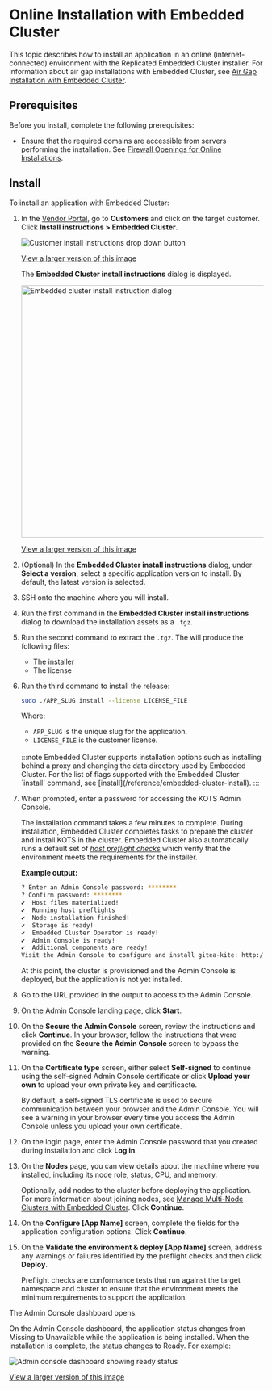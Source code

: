 
# Online Installation with Embedded Cluster

This topic describes how to install an application in an online (internet-connected) environment with the Replicated Embedded Cluster installer. For information about air gap installations with Embedded Cluster, see [Air Gap Installation with Embedded Cluster](/enterprise/installing-embedded-air-gap).

## Prerequisites

Before you install, complete the following prerequisites:

<Prerequisites/>

* Ensure that the required domains are accessible from servers performing the installation. See [Firewall Openings for Online Installations](/enterprise/installing-embedded-requirements#firewall).

## Install

To install an application with Embedded Cluster:

1. In the [Vendor Portal](https://vendor.replicated.com), go to **Customers** and click on the target customer. Click **Install instructions > Embedded Cluster**.

     ![Customer install instructions drop down button](/images/customer-install-instructions-dropdown.png)

     [View a larger version of this image](/images/customer-install-instructions-dropdown.png)

     The **Embedded Cluster install instructions** dialog is displayed.

     <img alt="Embedded cluster install instruction dialog" src="/images/embedded-cluster-install-dialog.png" width="500px"/>

     [View a larger version of this image](/images/embedded-cluster-install-dialog.png)

1. (Optional) In the **Embedded Cluster install instructions** dialog, under **Select a version**, select a specific application version to install. By default, the latest version is selected.

1. SSH onto the machine where you will install.

1. Run the first command in the **Embedded Cluster install instructions** dialog to download the installation assets as a `.tgz`.

1. Run the second command to extract the `.tgz`. The will produce the following files:

    * The installer
    * The license

1. Run the third command to install the release:

    ```bash
    sudo ./APP_SLUG install --license LICENSE_FILE
    ```
    Where:
    * `APP_SLUG` is the unique slug for the application.
    * `LICENSE_FILE` is the customer license.
    <br/>
    :::note
    Embedded Cluster supports installation options such as installing behind a proxy and changing the data directory used by Embedded Cluster. For the list of flags supported with the Embedded Cluster `install` command, see [install](/reference/embedded-cluster-install).
    :::

1. When prompted, enter a password for accessing the KOTS Admin Console.

     The installation command takes a few minutes to complete. During installation, Embedded Cluster completes tasks to prepare the cluster and install KOTS in the cluster. Embedded Cluster also automatically runs a default set of [_host preflight checks_](/vendor/embedded-using#about-host-preflight-checks) which verify that the environment meets the requirements for the installer.

      **Example output:**

      ```bash
      ? Enter an Admin Console password: ********
      ? Confirm password: ********
      ✔  Host files materialized!
      ✔  Running host preflights
      ✔  Node installation finished!
      ✔  Storage is ready!
      ✔  Embedded Cluster Operator is ready!
      ✔  Admin Console is ready!
      ✔  Additional components are ready!
      Visit the Admin Console to configure and install gitea-kite: http://104.155.145.60:30000
      ```

      At this point, the cluster is provisioned and the Admin Console is deployed, but the application is not yet installed.

1. Go to the URL provided in the output to access to the Admin Console.

1. On the Admin Console landing page, click **Start**.

1. On the **Secure the Admin Console** screen, review the instructions and click **Continue**. In your browser, follow the instructions that were provided on the **Secure the Admin Console** screen to bypass the warning.

1. On the **Certificate type** screen, either select **Self-signed** to continue using the self-signed Admin Console certificate or click **Upload your own** to upload your own private key and certificacte.

    By default, a self-signed TLS certificate is used to secure communication between your browser and the Admin Console. You will see a warning in your browser every time you access the Admin Console unless you upload your own certificate.

1. On the login page, enter the Admin Console password that you created during installation and click **Log in**.

1. On the **Nodes** page, you can view details about the machine where you installed, including its node role, status, CPU, and memory. 

     Optionally, add nodes to the cluster before deploying the application. For more information about joining nodes, see [Manage Multi-Node Clusters with Embedded Cluster](/enterprise/embedded-manage-nodes). Click **Continue**.

1. On the **Configure [App Name]** screen, complete the fields for the application configuration options. Click **Continue**.

1. On the **Validate the environment & deploy [App Name]** screen, address any warnings or failures identified by the preflight checks and then click **Deploy**.

    Preflight checks are conformance tests that run against the target namespace and cluster to ensure that the environment meets the minimum requirements to support the application.

The Admin Console dashboard opens.

On the Admin Console dashboard, the application status changes from Missing to Unavailable while the application is being installed. When the installation is complete, the status changes to Ready. For example:

![Admin console dashboard showing ready status](/images/gitea-ec-ready.png)

[View a larger version of this image](/images/gitea-ec-ready.png)